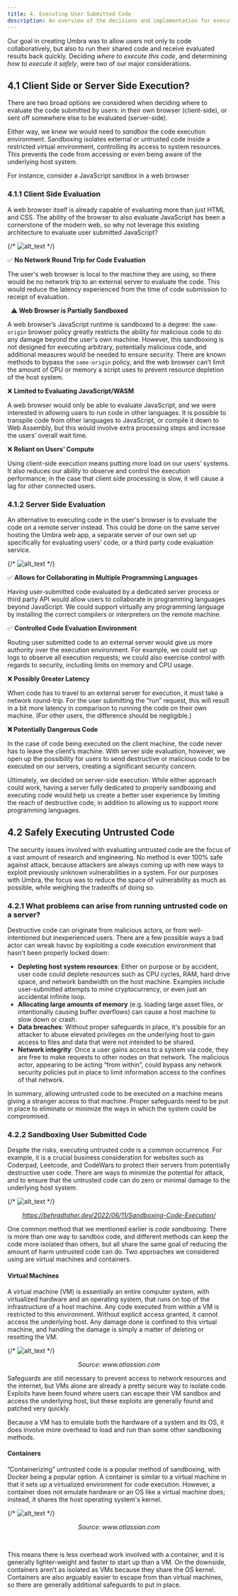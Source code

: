 ---
title: 4. Executing User Submitted Code
description: An overview of the decisions and implementation for executing user submitted code
---

<ViewTransitions />

Our goal in creating Umbra was to allow users not only to code collaboratively, but also to run their shared code and receive evaluated results back quickly. Deciding _where to execute this code_, and determining _how to execute it safely_, were two of our major considerations.

## 4.1 Client Side or Server Side Execution?

There are two broad options we considered when deciding where to evaluate the code submitted by users: in their own browser (client-side), or sent off somewhere else to be evaluated (server-side).

Either way, we knew we would need to _sandbox_ the code execution environment. Sandboxing isolates external or untrusted code inside a restricted virtual environment, controlling its access to system resources. This prevents the code from accessing or even being aware of the underlying host system.

For instance, consider a JavaScript sandbox in a web browser

### 4.1.1 Client Side Evaluation

A web browser itself is already capable of evaluating more than just HTML and CSS. The ability of the browser to also evaluate JavaScript has been a cornerstone of the modern web, so why not leverage this existing architecture to evaluate user submitted JavaScript?


{/* ![alt_text](./src/images/client_side_code_execution_dark.png "Client Side Code Execution") */}
<Picture src="./src/images/client_side_code_execution_dark.png" alt="Client Side Code Execution" />

✅ **No Network Round Trip for Code Evaluation**

The user's web browser is local to the machine they are using, so there would be no network trip to an external server to evaluate the code. This would reduce the latency experienced from the time of code submission to receipt of evaluation.

&nbsp;
⚠ **Web Browser is Partially Sandboxed**

A web browser’s JavaScript runtime is sandboxed to a degree: the `same-origin` browser policy greatly restricts the ability for malicious code to do any damage beyond the user's own machine. However, this sandboxing is not designed for executing arbitrary, potentially malicious code, and additional measures would be needed to ensure security. There are known methods to bypass the `same-origin` policy, and the web browser can’t limit the amount of CPU or memory a script uses to prevent resource depletion of the host system.

❌ **Limited to Evaluating JavaScript/WASM**

A web browser would only be able to evaluate JavaScript, and we were interested in allowing users to run code in other languages. It is possible to transpile code from other languages to JavaScript, or compile it down to Web Assembly, but this would involve extra processing steps and increase the users’ overall wait time.

❌ **Reliant on Users’ Compute**

Using client-side execution means putting more load on our users’ systems. It also reduces our ability to observe and control the execution performance; in the case that client side processing is slow, it will cause a lag for other connected users.

### 4.1.2 Server Side Evaluation

An alternative to executing code in the user's browser is to evaluate the code on a remote server instead. This could be done on the same server hosting the Umbra web app, a separate server of our own set up specifically for evaluating users’ code, or a third party code evaluation service.

{/* ![alt_text](./src/images/server_side_execution_dark.png "Server Side Execution") */}
<Picture src="./src/images/server_side_execution_dark.png" alt="Server Side Execution" />

✅ **Allows for Collaborating in Multiple Programming Languages**

Having user-submitted code evaluated by a dedicated server process or third party API would allow users to collaborate in programming languages beyond JavaScript. We could support virtually any programming language by installing the correct compilers or interpreters on the remote machine.

✅ **Controlled Code Evaluation Environment**

Routing user submitted code to an external server would give us more authority over the execution environment. For example, we could set up logs to observe all execution requests; we could also exercise control with regards to security, including limits on memory and CPU usage.

❌ **Possibly Greater Latency**

When code has to travel to an external server for execution, it must take a network round-trip. For the user submitting the “run” request, this will result in a bit more latency in comparison to running the code on their own machine. (For other users, the difference should be negligible.)

**❌ Potentially Dangerous Code**

In the case of code being executed on the client machine, the code never has to leave the client’s machine. With server side evaluation, however, we open up the possibility for users to send destructive or malicious code to be executed on our servers, creating a significant security concern.

Ultimately, we decided on server-side execution. While either approach could work, having a server fully dedicated to properly sandboxing and executing code would help us create a better user experience by limiting the reach of destructive code, in addition to allowing us to support more programming languages.

## 4.2 Safely Executing Untrusted Code

The security issues involved with evaluating untrusted code are the focus of a vast amount of research and engineering. No method is ever 100% safe against attack, because attackers are always coming up with new ways to exploit previously unknown vulnerabilities in a system. For our purposes with Umbra, the focus was to reduce the space of vulnerability as much as possible, while weighing the tradeoffs of doing so.

### 4.2.1 What problems can arise from running untrusted code on a server?

Destructive code can originate from malicious actors, or from well-intentioned but inexperienced users. There are a few possible ways a bad actor can wreak havoc by exploiting a code execution environment that hasn't been properly locked down:

- **Depleting host system resources**: Either on purpose or by accident, user code could deplete resources such as CPU cycles, RAM, hard drive space, and network bandwidth on the host machine. Examples include user-submitted attempts to mine cryptocurrency, or even just an accidental infinite loop.
- **Allocating large amounts of memory** (e.g. loading large asset files, or intentionally causing buffer overflows) can cause a host machine to slow down or crash.
- **Data breaches**: Without proper safeguards in place, it's possible for an attacker to abuse elevated privileges on the underlying host to gain access to files and data that were not intended to be shared.
- **Network integrity**: Once a user gains access to a system via code, they are free to make requests to other nodes on that network. The malicious actor, appearing to be acting “from within”, could bypass any network security policies put in place to limit information access to the confines of that network.

In summary, allowing untrusted code to be executed on a machine means giving a stranger access to that machine. Proper safeguards need to be put in place to eliminate or minimize the ways in which the system could be compromised.

### 4.2.2 Sandboxing User Submitted Code

Despite the risks, executing untrusted code is a common occurrence. For example, it is a crucial business consideration for websites such as Coderpad, Leetcode, and CodeWars to protect their servers from potentially destructive user code. There are ways to minimize the potential for attack, and to ensure that the untrusted code can do zero or minimal damage to the underlying host system.

{/* ![alt_text](./src/images/image16.png "Sandboxed Code") */}
<Picture src="./src/images/image16.png" alt="Sandboxed Code" />

<p align="center"><em><a href="https://behradtaher.dev/2022/06/11/Sandboxing-Code-Execution/">https://behradtaher.dev/2022/06/11/Sandboxing-Code-Execution/</a></em></p>

One common method that we mentioned earlier is _code sandboxing_. There is more than one way to sandbox code, and different methods can keep the code more isolated than others, but all share the same goal of reducing the amount of harm untrusted code can do. Two approaches we considered using are virtual machines and containers.

#### Virtual Machines

A virtual machine (VM) is essentially an entire computer system, with virtualized hardware and an operating system, that runs on top of the infrastructure of a host machine. Any code executed from within a VM is restricted to this environment. Without explicit access granted, it cannot access the underlying host. Any damage done is confined to this virtual machine, and handling the damage is simply a matter of deleting or resetting the VM.

{/* ![alt_text](./src/images/image22.png "Virtual Machines") */}
<Picture src="./src/images/image22.png" alt="Virtual Machines" />

<p align="center"><em>Source: www.atlassian.com</em></p>

Safeguards are still necessary to prevent access to network resources and the internet, but VMs alone are already a pretty secure way to isolate code. Exploits have been found where users can escape their VM sandbox and access the underlying host, but these exploits are generally found and patched very quickly.

Because a VM has to emulate both the hardware of a system and its OS, it does involve more overhead to load and run than some other sandboxing methods.

#### Containers

”Containerizing” untrusted code is a popular method of sandboxing, with Docker being a popular option. A container is similar to a virtual machine in that it sets up a virtualized environment for code execution. However, a container does not emulate hardware or an OS like a virtual machine does; instead, it shares the host operating system's kernel.

{/* ![alt_text](./src/images/image21.png "Containers") */}
<Picture src="./src/images/image21.png" alt="Containers" />

<p align="center"><em>Source: www.atlassian.com</em></p>

&nbsp;

This means there is less overhead work involved with a container, and it is generally lighter-weight and faster to start up than a VM. On the downside, containers aren’t as isolated as VMs because they share the OS kernel. Containers are also arguably easier to escape from than virtual machines, so there are generally additional safeguards to put in place.